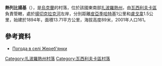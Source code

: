 {{coord|47|30|4|N|35|25|47|E|scale:100000|display=title}}

'''熱列比揚基'''（{{lang-uk|Жереб'янки}}），是[[烏克蘭|烏克蘭]]的村落，位於該國東南部[[扎波羅熱州|扎波羅熱州]]，由[[瓦西利夫卡區|瓦西利夫卡區]]負責管轄，處於[[揚切克拉克河|揚切克拉克河]]左岸，分別距離[[皮亞季哈特基_(瓦西利夫卡區)|皮亞季哈特基]]1公里和[[盧戈韋_(瓦西利夫卡區)|盧戈韋]]1.5公里，始建於1894年，面積13.71平方公里，海拔高度89米，2001年人口161。

==參考資料==
* [http://weather.in.ua/ua/zaporozhskaja/7710 Погода в селі Жереб'янки] {{Wayback|url=http://weather.in.ua/ua/zaporozhskaja/7710 |date=20160305065450 }}

[[Category:扎波羅熱州村落|Category:扎波羅熱州村落]]
[[Category:瓦西利夫卡區村落|Category:瓦西利夫卡區村落]]


{{Zaporizhia-geo-stub}}